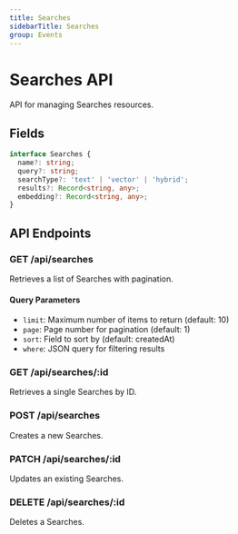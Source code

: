 ```yaml
---
title: Searches
sidebarTitle: Searches
group: Events
---
```



# Searches API

API for managing Searches resources.




## Fields

```typescript
interface Searches {
  name?: string;
  query?: string;
  searchType?: 'text' | 'vector' | 'hybrid';
  results?: Record<string, any>;
  embedding?: Record<string, any>;
}
```




## API Endpoints

### GET /api/searches
Retrieves a list of Searches with pagination.

#### Query Parameters
- `limit`: Maximum number of items to return (default: 10)
- `page`: Page number for pagination (default: 1)
- `sort`: Field to sort by (default: createdAt)
- `where`: JSON query for filtering results

### GET /api/searches/:id
Retrieves a single Searches by ID.

### POST /api/searches
Creates a new Searches.

### PATCH /api/searches/:id
Updates an existing Searches.

### DELETE /api/searches/:id
Deletes a Searches.

